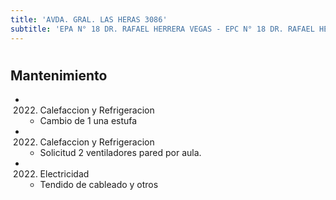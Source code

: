 ```yaml
---
title: 'AVDA. GRAL. LAS HERAS 3086'
subtitle: 'EPA N° 18 DR. RAFAEL HERRERA VEGAS - EPC N° 18 DR. RAFAEL HERRERA VEGAS - JIN C (EPCJS 18/01°) (SEDE) - ESEA EN DANZA MASTRAZZI CURSO VOCACIONAL DE DANZA Y EXPRESIÓN CORPORAL JUVENIL N° 03 - ESEA EN DANZA MASTRAZZI CURSO VOCACIONAL DE DANZA Y EXPRESIÓN CORPORAL INFANTIL N° 01'
---
```


#


## Mantenimiento

*  (2022) Calefaccion y Refrigeracion 
    + Cambio de 1 una estufa

*  (2022) Calefaccion y Refrigeracion 
    + Solicitud 2 ventiladores pared por aula.

*  (2022) Electricidad 
    + Tendido de cableado y otros




